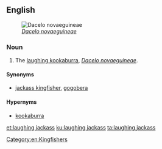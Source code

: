 ==English==
[[File:Laughing Kookaburra Gravestone.jpg|thumb|right|''[[Dacelo novaeguineae]]'']]
===Noun===

{{en-noun|head=[[laughing]] [[jackass]]|laughing jackasses}}

# The [[laughing kookaburra]], ''[[Dacelo novaeguineae]]''.

====Synonyms====
* [[jackass kingfisher]], [[gogobera]]

====Hypernyms====
* [[kookaburra]]

[[Category:en:Kingfishers]]

[[et:laughing jackass]]
[[ku:laughing jackass]]
[[ta:laughing jackass]]